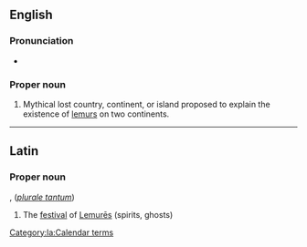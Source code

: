 ==English==

===Pronunciation===
*{{SAMPA|/l@'mju:rIa/}}

===Proper noun===
{{en-proper noun}}

# Mythical lost country, continent, or island proposed to explain the existence of [[lemur]]s on two continents.

----

==Latin==

===Proper noun===
{{la-proper noun|Lemūria|Lemurorum|Lemūrōrum|n|second}}, (''[[plurale tantum]]'')

# The [[festival]] of [[lemures#Latin|Lemurēs]] (spirits, ghosts)

[[Category:la:Calendar terms]]